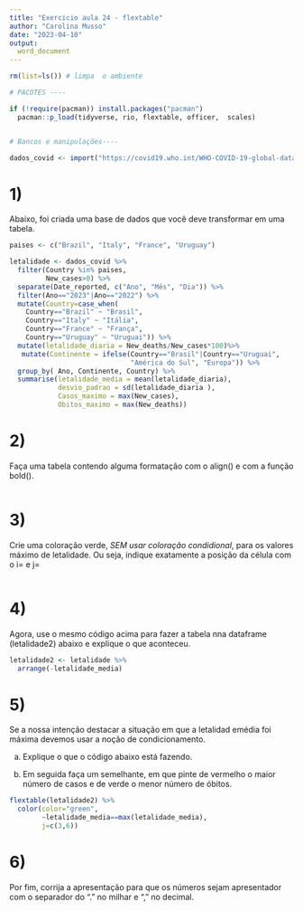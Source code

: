 ```yaml
---
title: "Exercicio aula 24 - flextable"
author: "Carolina Musso"
date: "2023-04-10"
output:
  word_document
---
```


```r
rm(list=ls()) # limpa  o ambiente

# PACOTES ----

if (!require(pacman)) install.packages("pacman")
  pacman::p_load(tidyverse, rio, flextable, officer,  scales)


# Bancos e manipulações----

dados_covid <- import("https://covid19.who.int/WHO-COVID-19-global-data.csv")

```

# 1) 

Abaixo, foi criada uma base de dados que você deve transformar em uma tabela. 

```r
paises <- c("Brazil", "Italy", "France", "Uruguay")

letalidade <- dados_covid %>% 
  filter(Country %in% paises, 
         New_cases>0) %>% 
  separate(Date_reported, c("Ano", "Mês", "Dia")) %>% 
  filter(Ano=="2023"|Ano=="2022") %>% 
  mutate(Country=case_when(
    Country=="Brazil" ~ "Brasil",
    Country=="Italy" ~ "Itália",
    Country=="France" ~ "França",
    Country=="Uruguay" ~ "Uruguai")) %>% 
  mutate(letalidade_diaria = New_deaths/New_cases*100)%>% 
   mutate(Continente = ifelse(Country=="Brasil"|Country=="Uruguai",
                              "América do Sul", "Europa")) %>% 
  group_by( Ano, Continente, Country) %>% 
  summarise(letalidade_media = mean(letalidade_diaria), 
            desvio_padrao = sd(letalidade_diaria ),
            Casos_maximo = max(New_cases),
            Obitos_maximo = max(New_deaths)) 
```

# 2) 

Faça uma tabela contendo alguma formatação com o align() e com a função bold(). 

```r



```

# 3) 

Crie uma coloração verde, *SEM usar coloração condidional*, para os valores máximo de letalidade. Ou seja, indique exatamente a posição da célula com o i= e j=

```r

```


# 4) 

Agora, use o mesmo código acima para fazer a tabela nna dataframe (letalidade2) abaixo e explique o que aconteceu. 

```r
letalidade2 <- letalidade %>% 
  arrange(-letalidade_media)
```

# 5) 
Se a nossa intenção destacar a situação em que a letalidad emédia foi máxima devemos usar a noção de condicionamento.

a) Explique o que o código abaixo está fazendo.

b) Em seguida faça um semelhante, em que pinte de vermelho o maior número de casos e de verde o menor número de óbitos. 

```r
flextable(letalidade2) %>% 
  color(color="green", 
        ~letalidade_media==max(letalidade_media),
        j=c(3,6))
```

# 6)

Por fim, corrija a apresentação para que os números sejam apresentador com o separador do "." no milhar e "," no decimal. 

```r

```

